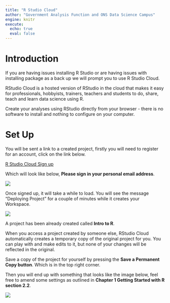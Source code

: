 ```yaml
---
title: "R Studio Cloud"
author: "Government Analysis Function and ONS Data Science Campus"
engine: knitr
execute:
  echo: true
  eval: false
---
```


# Introduction

If you are having issues installing R Studio or are having issues with installing package as a back up we will prompt you to use R Studio Cloud.

RStudio Cloud is a hosted version of RStudio in the cloud that makes it easy for professionals, hobbyists, trainers, teachers and students to do, share, teach and learn data science using R.

Create your analyses using RStudio directly from your browser - there is no software to install and nothing to configure on your computer.

# Set Up

You will be sent a link to a created project, firstly you will need to register for an account, click on the link below.

[R Studio Cloud Sign up](https://login.rstudio.cloud/register)

Which will look like below, **Please sign in your personal email address**.

![](Images/r_studio_cloud_signin.png){fig-alt="Image showing R Studio Cloud"}

Once signed up, it will take a while to load. You will see the message "Deploying Project" for a couple of minutes while it creates your Workspace.

![](Images/rstudio_cloud.png){fig-alt="Image showing R Studio Cloud"}

A project has been already created called **Intro to R**.

When you access a project created by someone else, RStudio Cloud automatically creates a temporary copy of the original project for you. You can play with and make edits to it, but none of your changes will be reflected in the original.

Save a copy of the project for yourself by pressing the **Save a Permanent Copy button**. Which is in the top right corner.

Then you will end up with something that looks like the image below, feel free to amend some settings as outlined in **Chapter 1 Getting Started with R section 2.2**.

![](Images/rstudio_cloud2.png){fig-alt="Image showing R Studio Cloud"}
